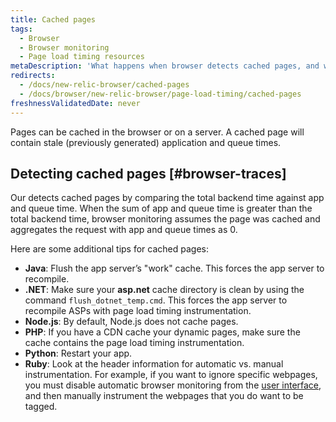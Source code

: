 ```yaml
---
title: Cached pages
tags:
  - Browser
  - Browser monitoring
  - Page load timing resources
metaDescription: 'What happens when browser detects cached pages, and what to do.'
redirects:
  - /docs/new-relic-browser/cached-pages
  - /docs/browser/new-relic-browser/page-load-timing/cached-pages
freshnessValidatedDate: never
---
```


Pages can be cached in the browser or on a server. A cached page will contain stale (previously generated) application and queue times.

## Detecting cached pages [#browser-traces]

Our <InlinePopover type="browser" /> detects cached pages by comparing the total backend time against app and queue time. When the sum of app and queue time is greater than the total backend time, browser monitoring assumes the page was cached and aggregates the request with app and queue times as 0.

Here are some additional tips for cached pages:

* <DNT>**Java**</DNT>: Flush the app server’s "work" cache. This forces the app server to recompile.
* <DNT>**.NET**</DNT>: Make sure your <DNT>**asp.net**</DNT> cache directory is clean by using the command `flush_dotnet_temp.cmd`. This forces the app server to recompile ASPs with page load timing instrumentation.
* <DNT>**Node.js**</DNT>: By default, Node.js does not cache pages.
* <DNT>**PHP**</DNT>: If you have a CDN cache your dynamic pages, make sure the cache contains the page load timing instrumentation.
* <DNT>**Python**</DNT>: Restart your app.
* <DNT>**Ruby**</DNT>: Look at the header information for automatic vs. manual instrumentation. For example, if you want to ignore specific webpages, you must disable automatic browser monitoring from the [user interface](/docs/browser/new-relic-browser/getting-started/browser-settings), and then manually instrument the webpages that you do want to be tagged.
